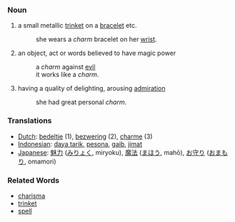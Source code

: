 === Noun ===
#a small metallic [[trinket]] on a [[bracelet]] etc.
#:she wears a ''charm'' bracelet on her [[wrist]].
#an object, act or words believed to have magic power
#:a ''charm'' against [[evil]]
#:it works like a ''charm''.
#having a quality of delighting, arousing [[admiration]]
#:she had great personal ''charm''.

=== Translations ===
*[[Dutch]]: [[bedeltje]] (1), [[bezwering]] (2), [[charme]] (3)
*[[Indonesian]]: [[daya tarik]], [[pesona]], [[gaib]], [[jimat]]
*[[Japanese]]: [[魅力]] ([[みりょく]], miryoku), [[魔法]] ([[まほう]], mahō), [[お守り]] ([[おまもり]], omamori)

=== Related Words ===
*[[charisma]]
*[[trinket]]
*[[spell]]